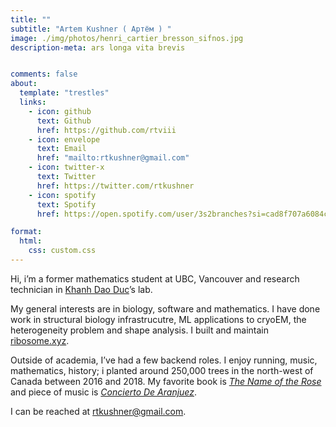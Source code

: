 ```yaml
---
title: ""
subtitle: "Artem Kushner ( Артём ) "
image: ./img/photos/henri_cartier_bresson_sifnos.jpg
description-meta: ars longa vita brevis


comments: false
about:
  template: "trestles"
  links:
    - icon: github
      text: Github
      href: https://github.com/rtviii
    - icon: envelope
      text: Email
      href: "mailto:rtkushner@gmail.com"
    - icon: twitter-x
      text: Twitter
      href: https://twitter.com/rtkushner
    - icon: spotify
      text: Spotify
      href: https://open.spotify.com/user/3s2branches?si=cad8f707a6084cb1

format:
  html:
    css: custom.css
---
```


<!-- Hi, I'm ~~a treeplanter~~,
~~landscaper~~ ,
~~biochemistry student at SFU, Burnaby~~,
~~computer science student at UBC, Vancouver~~,
~~backend developer at Michael Smith's Genome Sciences Center, BC, Canada~~,
~~backend developer at Staking Facilities GmbH~~, -->
Hi, i'm a former mathematics student at UBC, Vancouver and research technician in [Khanh Dao Duc](https://kdaoduc.com/about/)'s lab.


My general interests are in biology, software and mathematics. I have done work in structural biology infrastrucutre, ML applications to cryoEM, the heterogeneity problem and shape analysis. I built and maintain [ribosome.xyz](https://ribosome.xyz/).

Outside of academia, I've had a few backend roles. I enjoy running, music, mathematics, history; i planted around 250,000 trees in the north-west of Canada between 2016 and 2018. My favorite book is _[ The Name of the Rose ](https://it.wikipedia.org/wiki/Il_nome_della_rosa)_ and piece of music is _[ Concierto De Aranjuez ](https://en.wikipedia.org/wiki/Concierto_de_Aranjuez)_.

I can be reached at [ rtkushner@gmail.com ](mailto:rtkushner@gmail.com).

